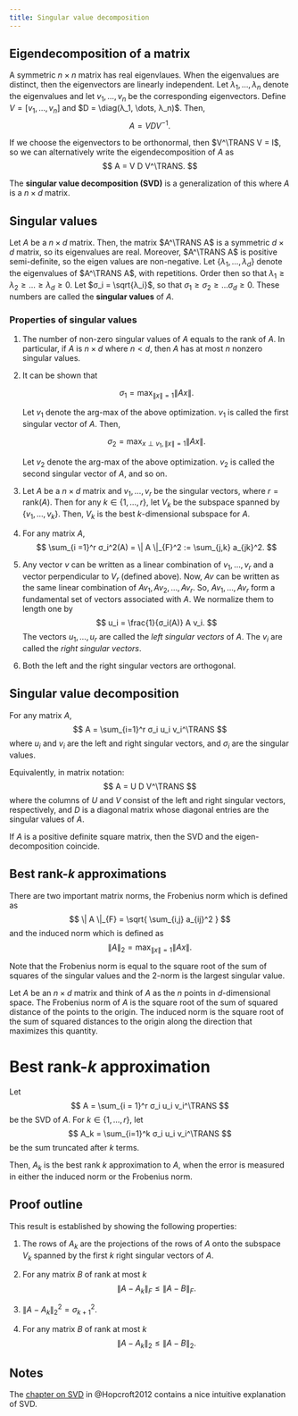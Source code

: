 ```yaml
---
title: Singular value decomposition
---
```


::: {.callout-tip}
## Eigendecomposition of a matrix
A symmetric $n × n$ matrix has real eigenvlaues. When the eigenvalues are distinct, then the eigenvectors are linearly independent. Let $λ_1, \dots, λ_n$ denote the eigenvalues and let $v_1, \dots, v_n$ be the corresponding eigenvectors. Define $V = [ v_1, \dots, v_n ]$ and $D = \diag(λ_1, \dots, λ_n)$. Then, 
$$
  A = V D V^{-1}.
$$
:::

If we choose the eigenvectors to be orthonormal, then $V^\TRANS V = I$, so we can alternatively write the eigendecomposition of $A$ as
$$
  A = V D V^\TRANS.
$$

The **singular value decomposition (SVD)** is a generalization of this where $A$ is a $n × d$ matrix.

## Singular values

Let $A$ be a $n × d$ matrix. Then, the matrix $A^\TRANS A$ is a symmetric $d × d$ matrix, so its eigenvalues are real. Moreover, $A^\TRANS A$ is positive semi-definite, so the eigen values are non-negative. Let $\{ λ_1, \dots, λ_d \}$ denote the eigenvalues of $A^\TRANS A$, with repetitions. Order then so
that $λ_1 \ge λ_2 \ge \dots \ge λ_d \ge 0$. Let $σ_i = \sqrt{λ_i}$, so that
$σ_1 \ge σ_2 \ge \dots σ_d \ge 0$. These numbers are called the **singular
values** of $A$. 

### Properties of singular values {-}

1. The number of non-zero singular values of $A$ equals to the rank of $A$. In
   particular, if $A$ is $n × d$ where $n < d$, then $A$ has at most $n$
   nonzero singular values.

2. It can be shown that

   $$ σ_1 = \max_{\|x\| = 1}  \| A x \| . $$

   Let $v_1$ denote the arg-max of the above optimization. $v_1$ is called the
   first singular vector of $A$. Then,

   $$ σ_2 = \max_{ x \perp v_1, \|x \| = 1}  \| A x\|. $$

   Let $v_2$ denote the arg-max of the above optimization. $v_2$ is called the
   second singular vector of $A$, and so on.

3. Let $A$ be a $n × d$ matrix and $v_1, \dots, v_r$ be the singular vectors,
   where $r = \text{rank}(A)$. Then for any $k \in \{1, \dots, r\}$, let $V_k$
   be the subspace spanned by $\{v_1, \dots, v_k\}$. Then, $V_k$ is the best
   $k$-dimensional subspace for $A$. 

4. For any matrix $A$, 
   $$ \sum_{i =1}^r σ_i^2(A) = \| A \|_{F}^2 
      := \sum_{j,k} a_{jk}^2. $$

5. Any vector $v$ can be written as a linear combination of $v_1, \dots, v_r$
   and a vector perpendicular to $V_r$ (defined above). Now, $Av$ can be
   written as the same linear combination of $Av_1, Av_2, \dots, Av_r$. So,
   $Av_1, \dots, Av_r$ form a fundamental set of vectors associated with $A$.
   We normalize them to length one by
   $$ u_i = \frac{1}{σ_i(A)} A v_i. $$
   The vectors $u_1, \dots, u_r$ are called the _left singular vectors_ of
   $A$. The $v_i$ are called the _right singular vectors_. 

6. Both the left and the right singular vectors are orthogonal.

::: {.callout-important }

## Singular value decomposition

For any matrix $A$, 
$$ A = \sum_{i=1}^r σ_i u_i v_i^\TRANS $$
where $u_i$ and $v_i$ are the left and right singular vectors, and $σ_i$ are the singular values.

Equivalently, in matrix notation:
$$ A = U D V^\TRANS $$
where the columns of $U$ and $V$ consist of the left and right singular vectors, respectively, and $D$ is a diagonal matrix whose diagonal entries are the singular values of $A$.
:::

If $A$ is a positive definite square matrix, then the SVD and the
eigen-decomposition coincide.


## Best rank-$k$ approximations

There are two important matrix norms, the Frobenius norm which is defined as
$$ 
  \| A \|_{F} = \sqrt{ \sum_{i,j} a_{ij}^2 }
$$
and the induced norm which is defined as
$$
  \| A \|_2 = \max_{\|x \| = 1} \| A x \|.
$$

Note that the Frobenius norm is equal to the square root of the sum of squares
of the singular values and the $2$-norm is the largest singular value. 

Let $A$ be an $n × d$ matrix and think of $A$ as the $n$ points in
$d$-dimensional space. The Frobenius norm of $A$ is the square root of the sum
of squared distance of the points to the origin. The induced norm is the square root
of the sum of squared distances to the origin along the direction that
maximizes this quantity. 

::: {#prp-svd}

# Best rank-$k$ approximation

Let 
$$ A = \sum_{i = 1}^r σ_i u_i v_i^\TRANS $$
be the SVD of $A$. For $k \in \{1, \dots, r\}$, let
$$ A_k = \sum_{i=1}^k σ_i u_i v_i^\TRANS $$
be the sum truncated after $k$ terms. 

Then, $A_k$ is the best rank $k$ approximation to $A$, when the
error is measured in either the induced norm or the Frobenius norm. 

:::

::: {.callout-note collapse="true}

## Proof outline

This result is established by showing the following properties:

1. The rows of $A_k$ are the projections of the rows of $A$ onto the subspace
   $V_k$ spanned by the first $k$ right singular vectors of $A$. 

2. For any matrix $B$ of rank at most $k$
   $$ \| A - A_k \|_{F} \le \|A - B \|_{F}. $$

3. $\| A - A_k\|_2^2 = σ_{k+1}^2.$

4. For any matrix $B$ of rank at most $k$
   $$ \| A - A_k \|_{2} \le \|A - B \|_{2}. $$

:::

## Notes {-}

The [chapter on SVD] in @Hopcroft2012 contains a nice intuitive explanation of SVD.

[chapter on SVD]: https://www.cs.cmu.edu/~venkatg/teaching/CStheory-infoage/book-chapter-4.pdf
